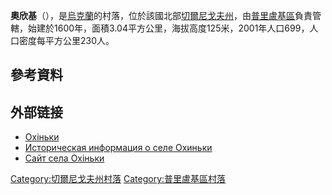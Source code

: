 {{coord|50|39|43|N|32|42|43|E|scale:100000|display=title}}

'''奧欣基'''（{{lang-uk|Охіньки}}），是[[烏克蘭|烏克蘭]]的村落，位於該國北部[[切爾尼戈夫州|切爾尼戈夫州]]，由[[普里盧基區|普里盧基區]]負責管轄，始建於1600年，面積3.04平方公里，海拔高度125米，2001年人口699，人口密度每平方公里230人。

==參考資料==
{{reflist}}

==外部链接==
* [http://w1.c1.rada.gov.ua/pls/z7502/A005?rdat1=03.07.2012&rf7571=42640 Охіньки]{{dead link|date=2017年12月 |bot=InternetArchiveBot |fix-attempted=yes }}
* [http://www.surnameindex.info/info/poltava/priluki/okhinki/index.html Историческая информация о селе Охиньки] {{Wayback|url=http://www.surnameindex.info/info/poltava/priluki/okhinki/index.html |date=20210527220934 }} {{ref-ru}}
* [http://www.oh.at.ua Сайт села Охіньки] {{Wayback|url=http://www.oh.at.ua/ |date=20160309085059 }}

[[Category:切爾尼戈夫州村落|Category:切爾尼戈夫州村落]]
[[Category:普里盧基區村落|Category:普里盧基區村落]]


{{Chernihiv-geo-stub}}